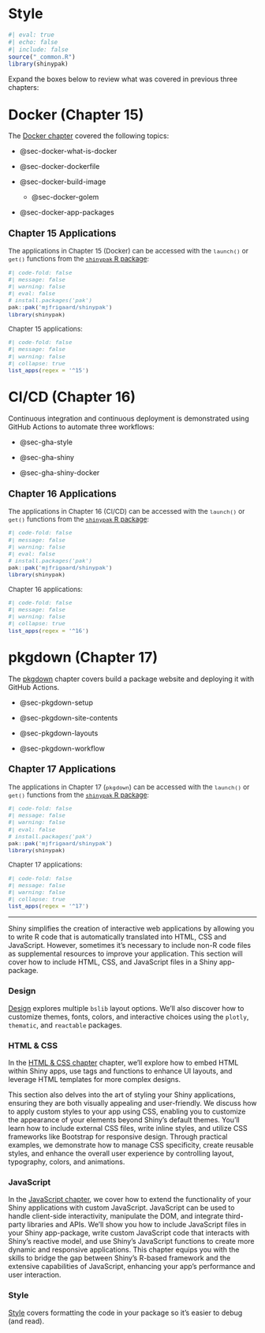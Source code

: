 # Style {.unnumbered}

```r
#| eval: true 
#| echo: false 
#| include: false
source("_common.R")
library(shinypak)
```

Expand the boxes below to review what was covered in previous three chapters:

::: {.callout-note collapse="true"}
## [Docker (Chapter 15)]{style="font-size: 1.35em;"}

The [Docker chapter](docker.qmd) covered the following topics:

-   @sec-docker-what-is-docker

-   @sec-docker-dockerfile

-   @sec-docker-build-image

    -   @sec-docker-golem

-   @sec-docker-app-packages

::: {.callout-tip collapse="true" appearance="default"}
### [Chapter 15 Applications]{style="font-weight: bold; font-size: 1.15em;"}

::: {style="font-size: 0.95em; color: #282b2d;"}
The applications in Chapter 15 (Docker) can be accessed with the `launch()` or `get()` functions from the [`shinypak` R package](https://mjfrigaard.github.io/shinypak/):

```r
#| code-fold: false 
#| message: false
#| warning: false
#| eval: false
# install.packages('pak')
pak::pak('mjfrigaard/shinypak')
library(shinypak)
```

Chapter 15 applications:

```r
#| code-fold: false 
#| message: false
#| warning: false
#| collapse: true
list_apps(regex = '^15')
```
:::
:::
:::

::: {.callout-note collapse="true"}
## [CI/CD (Chapter 16)]{style="font-size: 1.35em;"}

Continuous integration and continuous deployment is demonstrated using GitHub Actions to automate three workflows:

-   @sec-gha-style

-   @sec-gha-shiny

-   @sec-gha-shiny-docker

::: {.callout-tip collapse="true" appearance="default"}
### [Chapter 16 Applications]{style="font-weight: bold; font-size: 1.15em;"}

::: {style="font-size: 0.95em; color: #282b2d;"}
The applications in Chapter 16 (CI/CD) can be accessed with the `launch()` or `get()` functions from the [`shinypak` R package](https://mjfrigaard.github.io/shinypak/):

```r
#| code-fold: false 
#| message: false
#| warning: false
#| eval: false
# install.packages('pak')
pak::pak('mjfrigaard/shinypak')
library(shinypak)
```

Chapter 16 applications:

```r
#| code-fold: false 
#| message: false
#| warning: false
#| collapse: true
list_apps(regex = '^16')
```
:::
:::
:::

::: {.callout-note collapse="true"}
## [pkgdown (Chapter 17)]{style="font-size: 1.35em;"}

The [pkgdown](pkgdown.qmd) chapter covers build a package website and deploying it with GitHub Actions.

-   @sec-pkgdown-setup

-   @sec-pkgdown-site-contents

-   @sec-pkgdown-layouts

-   @sec-pkgdown-workflow

::: {.callout-tip collapse="true" appearance="default"}
### [Chapter 17 Applications]{style="font-weight: bold; font-size: 1.15em;"}

::: {style="font-size: 0.95em; color: #282b2d;"}
The applications in Chapter 17 (`pkgdown`) can be accessed with the `launch()` or `get()` functions from the [`shinypak` R package](https://mjfrigaard.github.io/shinypak/):

```r
#| code-fold: false 
#| message: false
#| warning: false
#| eval: false
# install.packages('pak')
pak::pak('mjfrigaard/shinypak')
library(shinypak)
```

Chapter 17 applications:

```r
#| code-fold: false 
#| message: false
#| warning: false
#| collapse: true
list_apps(regex = '^17')
```
:::
:::
:::

------------------------------------------------------------------------

Shiny simplifies the creation of interactive web applications by allowing you to write R code that is automatically translated into HTML, CSS and JavaScript. However, sometimes it's necessary to include non-R code files as supplemental resources to improve your application. This section will cover how to include HTML, CSS, and JavaScript files in a Shiny app-package.


### Design

[Design](design.qmd) explores multiple `bslib` layout options. We'll also discover how to customize themes, fonts, colors, and interactive choices using the `plotly`, `thematic`, and `reactable` packages.

### HTML & CSS

In the [HTML & CSS chapter](html_css.qmd) chapter, we'll explore how to embed HTML within Shiny apps, use tags and functions to enhance UI layouts, and leverage HTML templates for more complex designs.

This section also delves into the art of styling your Shiny applications, ensuring they are both visually appealing and user-friendly. We discuss how to apply custom styles to your app using CSS, enabling you to customize the appearance of your elements beyond Shiny's default themes. You'll learn how to include external CSS files, write inline styles, and utilize CSS frameworks like Bootstrap for responsive design. Through practical examples, we demonstrate how to manage CSS specificity, create reusable styles, and enhance the overall user experience by controlling layout, typography, colors, and animations.

### JavaScript

In the [JavaScript chapter](js.qmd), we cover how to extend the functionality of your Shiny applications with custom JavaScript. JavaScript can be used to handle client-side interactivity, manipulate the DOM, and integrate third-party libraries and APIs. We'll show you how to include JavaScript files in your Shiny app-package, write custom JavaScript code that interacts with Shiny's reactive model, and use Shiny's JavaScript functions to create more dynamic and responsive applications. This chapter equips you with the skills to bridge the gap between Shiny's R-based framework and the extensive capabilities of JavaScript, enhancing your app's performance and user interaction.

### Style

[Style](style.qmd) covers formatting the code in your package so it's easier to debug (and read).
